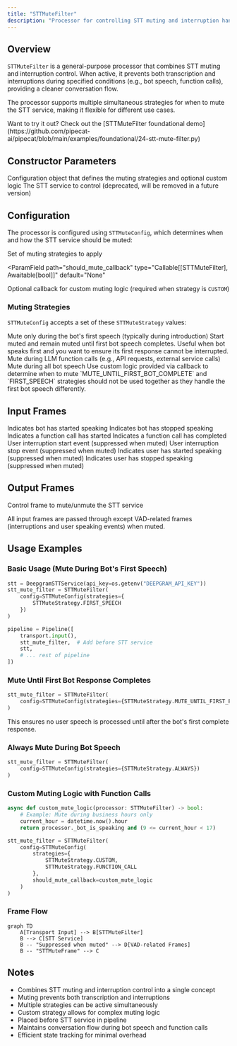 ```yaml
---
title: "STTMuteFilter"
description: "Processor for controlling STT muting and interruption handling during bot speech and function calls"
---
```


## Overview

`STTMuteFilter` is a general-purpose processor that combines STT muting and interruption control. When active, it prevents both transcription and interruptions during specified conditions (e.g., bot speech, function calls), providing a cleaner conversation flow.

The processor supports multiple simultaneous strategies for when to mute the STT service, making it flexible for different use cases.

<Tip>
  Want to try it out? Check out the [STTMuteFilter foundational
  demo](https://github.com/pipecat-ai/pipecat/blob/main/examples/foundational/24-stt-mute-filter.py)
</Tip>

## Constructor Parameters

<ParamField path="config" type="STTMuteConfig" required>
  Configuration object that defines the muting strategies and optional custom
  logic
</ParamField>

<ParamField path="stt_service" type="Optional[STTService]" required>
  The STT service to control (deprecated, will be removed in a future version)
</ParamField>

## Configuration

The processor is configured using `STTMuteConfig`, which determines when and how the STT service should be muted:

<ParamField path="strategies" type="set[STTMuteStrategy]">
  Set of muting strategies to apply
</ParamField>

<ParamField
  path="should_mute_callback"
  type="Callable[[STTMuteFilter], Awaitable[bool]]"
  default="None"
>
  Optional callback for custom muting logic (required when strategy is `CUSTOM`)
</ParamField>

### Muting Strategies

`STTMuteConfig` accepts a set of these `STTMuteStrategy` values:

<ParamField path="FIRST_SPEECH" type="STTMuteStrategy">
  Mute only during the bot's first speech (typically during introduction)
</ParamField>

<ParamField path="MUTE_UNTIL_FIRST_BOT_COMPLETE" type="STTMuteStrategy">
  Start muted and remain muted until first bot speech completes. Useful when bot
  speaks first and you want to ensure its first response cannot be interrupted.
</ParamField>

<ParamField path="FUNCTION_CALL" type="STTMuteStrategy">
  Mute during LLM function calls (e.g., API requests, external service calls)
</ParamField>

<ParamField path="ALWAYS" type="STTMuteStrategy">
  Mute during all bot speech
</ParamField>

<ParamField path="CUSTOM" type="STTMuteStrategy">
  Use custom logic provided via callback to determine when to mute
</ParamField>

<Note>
  `MUTE_UNTIL_FIRST_BOT_COMPLETE` and `FIRST_SPEECH` strategies should not be
  used together as they handle the first bot speech differently.
</Note>

## Input Frames

<ParamField path="BotStartedSpeakingFrame" type="Frame">
  Indicates bot has started speaking
</ParamField>

<ParamField path="BotStoppedSpeakingFrame" type="Frame">
  Indicates bot has stopped speaking
</ParamField>

<ParamField path="FunctionCallInProgressFrame" type="Frame">
  Indicates a function call has started
</ParamField>

<ParamField path="FunctionCallResultFrame" type="Frame">
  Indicates a function call has completed
</ParamField>

<ParamField path="StartInterruptionFrame" type="Frame">
  User interruption start event (suppressed when muted)
</ParamField>

<ParamField path="StopInterruptionFrame" type="Frame">
  User interruption stop event (suppressed when muted)
</ParamField>

<ParamField path="UserStartedSpeakingFrame" type="Frame">
  Indicates user has started speaking (suppressed when muted)
</ParamField>

<ParamField path="UserStoppedSpeakingFrame" type="Frame">
  Indicates user has stopped speaking (suppressed when muted)
</ParamField>

## Output Frames

<ParamField path="STTMuteFrame" type="Frame">
  Control frame to mute/unmute the STT service
</ParamField>

All input frames are passed through except VAD-related frames (interruptions and user speaking events) when muted.

## Usage Examples

### Basic Usage (Mute During Bot's First Speech)

```python
stt = DeepgramSTTService(api_key=os.getenv("DEEPGRAM_API_KEY"))
stt_mute_filter = STTMuteFilter(
    config=STTMuteConfig(strategies={
        STTMuteStrategy.FIRST_SPEECH
    })
)

pipeline = Pipeline([
    transport.input(),
    stt_mute_filter,  # Add before STT service
    stt,
    # ... rest of pipeline
])
```

### Mute Until First Bot Response Completes

```python
stt_mute_filter = STTMuteFilter(
    config=STTMuteConfig(strategies={STTMuteStrategy.MUTE_UNTIL_FIRST_BOT_COMPLETE})
)
```

This ensures no user speech is processed until after the bot's first complete response.

### Always Mute During Bot Speech

```python
stt_mute_filter = STTMuteFilter(
    config=STTMuteConfig(strategies={STTMuteStrategy.ALWAYS})
)
```

### Custom Muting Logic with Function Calls

```python
async def custom_mute_logic(processor: STTMuteFilter) -> bool:
    # Example: Mute during business hours only
    current_hour = datetime.now().hour
    return processor._bot_is_speaking and (9 <= current_hour < 17)

stt_mute_filter = STTMuteFilter(
    config=STTMuteConfig(
        strategies={
            STTMuteStrategy.CUSTOM,
            STTMuteStrategy.FUNCTION_CALL
        },
        should_mute_callback=custom_mute_logic
    )
)
```

### Frame Flow

```mermaid
graph TD
    A[Transport Input] --> B[STTMuteFilter]
    B --> C[STT Service]
    B -- "Suppressed when muted" --> D[VAD-related Frames]
    B -- "STTMuteFrame" --> C
```

## Notes

- Combines STT muting and interruption control into a single concept
- Muting prevents both transcription and interruptions
- Multiple strategies can be active simultaneously
- Custom strategy allows for complex muting logic
- Placed before STT service in pipeline
- Maintains conversation flow during bot speech and function calls
- Efficient state tracking for minimal overhead
